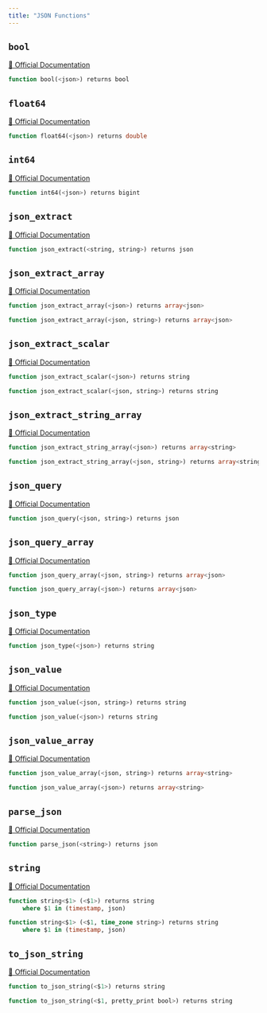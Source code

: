 ```yaml
---
title: "JSON Functions"
---
```


## `bool`
[🔗 Official Documentation](https://cloud.google.com/bigquery/docs/reference/standard-sql/functions-and-operators#bool)

```sql
function bool(<json>) returns bool
```


## `float64`
[🔗 Official Documentation](https://cloud.google.com/bigquery/docs/reference/standard-sql/functions-and-operators#float64)

```sql
function float64(<json>) returns double
```


## `int64`
[🔗 Official Documentation](https://cloud.google.com/bigquery/docs/reference/standard-sql/functions-and-operators#int64)

```sql
function int64(<json>) returns bigint
```


## `json_extract`
[🔗 Official Documentation](https://cloud.google.com/bigquery/docs/reference/standard-sql/functions-and-operators#json_extract)

```sql
function json_extract(<string, string>) returns json
```


## `json_extract_array`
[🔗 Official Documentation](https://cloud.google.com/bigquery/docs/reference/standard-sql/functions-and-operators#json_extract_array)

```sql
function json_extract_array(<json>) returns array<json>
```


```sql
function json_extract_array(<json, string>) returns array<json>
```


## `json_extract_scalar`
[🔗 Official Documentation](https://cloud.google.com/bigquery/docs/reference/standard-sql/functions-and-operators#json_extract_scalar)

```sql
function json_extract_scalar(<json>) returns string
```


```sql
function json_extract_scalar(<json, string>) returns string
```


## `json_extract_string_array`
[🔗 Official Documentation](https://cloud.google.com/bigquery/docs/reference/standard-sql/functions-and-operators#json_extract_string_array)

```sql
function json_extract_string_array(<json>) returns array<string>
```


```sql
function json_extract_string_array(<json, string>) returns array<string>
```


## `json_query`
[🔗 Official Documentation](https://cloud.google.com/bigquery/docs/reference/standard-sql/functions-and-operators#json_query)

```sql
function json_query(<json, string>) returns json
```


## `json_query_array`
[🔗 Official Documentation](https://cloud.google.com/bigquery/docs/reference/standard-sql/functions-and-operators#json_query_array)

```sql
function json_query_array(<json, string>) returns array<json>
```


```sql
function json_query_array(<json>) returns array<json>
```


## `json_type`
[🔗 Official Documentation](https://cloud.google.com/bigquery/docs/reference/standard-sql/functions-and-operators#json_type)

```sql
function json_type(<json>) returns string
```


## `json_value`
[🔗 Official Documentation](https://cloud.google.com/bigquery/docs/reference/standard-sql/functions-and-operators#json_value)

```sql
function json_value(<json, string>) returns string
```


```sql
function json_value(<json>) returns string
```


## `json_value_array`
[🔗 Official Documentation](https://cloud.google.com/bigquery/docs/reference/standard-sql/functions-and-operators#json_value_array)

```sql
function json_value_array(<json, string>) returns array<string>
```


```sql
function json_value_array(<json>) returns array<string>
```


## `parse_json`
[🔗 Official Documentation](https://cloud.google.com/bigquery/docs/reference/standard-sql/functions-and-operators#parse_json)

```sql
function parse_json(<string>) returns json
```


## `string`
[🔗 Official Documentation](https://cloud.google.com/bigquery/docs/reference/standard-sql/functions-and-operators#string)

```sql
function string<$1> (<$1>) returns string
	where $1 in (timestamp, json)
```


```sql
function string<$1> (<$1, time_zone string>) returns string
	where $1 in (timestamp, json)
```


## `to_json_string`
[🔗 Official Documentation](https://cloud.google.com/bigquery/docs/reference/standard-sql/functions-and-operators#to_json_string)

```sql
function to_json_string(<$1>) returns string
```


```sql
function to_json_string(<$1, pretty_print bool>) returns string
```



